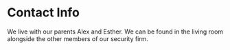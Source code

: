# Contact Info

We live with our parents Alex and Esther. We can be found in the living room alongside the other members of our security firm.